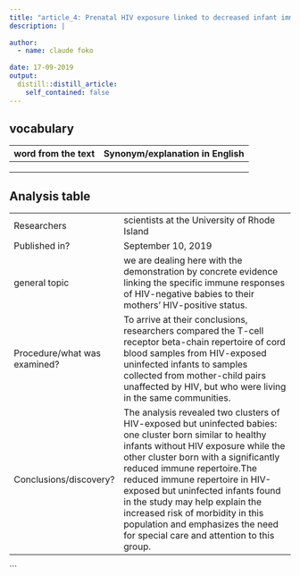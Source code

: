 ```yaml
---
title: "article_4: Prenatal HIV exposure linked to decreased infant immunity"
description: |
  
author:
  - name: claude foko
  
date: 17-09-2019
output:
  distill::distill_article:
    self_contained: false
---
```

## vocabulary 

|word from the text | Synonym/explanation in English |
|-------------------|--------------------------------|
|                   |                         |
|                   |                         |
|                   |                          |

## Analysis table 

|                                |                                                               |
|--------------------------------|---------------------------------------------------------------|
| Researchers                    |  scientists at the University of Rhode Island                                    |
| Published in?                  |  September 10, 2019                                         |
| general topic                  |  we are dealing here with the demonstration by concrete evidence linking the specific immune responses of HIV-negative babies to their mothers' HIV-positive status.                                                            |
| Procedure/what was examined?   |  To arrive at their conclusions, researchers compared the T-cell receptor beta-chain repertoire of cord blood samples from HIV-exposed uninfected infants to samples collected from mother-child pairs unaffected by HIV, but who were living in the same communities.                                                            |
|  Conclusions/discovery?        |  The analysis revealed two clusters of HIV-exposed but uninfected babies: one cluster born similar to healthy infants without HIV exposure while the other cluster born with a significantly reduced immune repertoire.The reduced immune repertoire in HIV-exposed but uninfected infants found in the study may help explain the increased risk of morbidity in this population and emphasizes the need for special care and attention to this group.|

```
